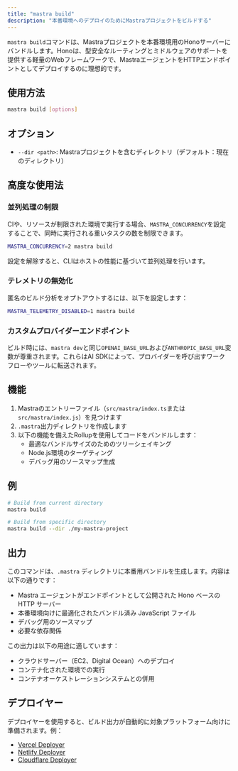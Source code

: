 ---
title: "mastra build"
description: "本番環境へのデプロイのためにMastraプロジェクトをビルドする"
---

`mastra build`コマンドは、Mastraプロジェクトを本番環境用のHonoサーバーにバンドルします。Honoは、型安全なルーティングとミドルウェアのサポートを提供する軽量のWebフレームワークで、MastraエージェントをHTTPエンドポイントとしてデプロイするのに理想的です。

## 使用方法

```bash
mastra build [options]
```

## オプション

- `--dir <path>`: Mastraプロジェクトを含むディレクトリ（デフォルト：現在のディレクトリ）

## 高度な使用法

### 並列処理の制限

CIや、リソースが制限された環境で実行する場合、`MASTRA_CONCURRENCY`を設定することで、同時に実行される重いタスクの数を制限できます。

```bash
MASTRA_CONCURRENCY=2 mastra build
```

設定を解除すると、CLIはホストの性能に基づいて並列処理を行います。

### テレメトリの無効化

匿名のビルド分析をオプトアウトするには、以下を設定します：

```bash
MASTRA_TELEMETRY_DISABLED=1 mastra build
```

### カスタムプロバイダーエンドポイント

ビルド時には、`mastra dev`と同じ`OPENAI_BASE_URL`および`ANTHROPIC_BASE_URL`変数が尊重されます。これらはAI SDKによって、プロバイダーを呼び出すワークフローやツールに転送されます。

## 機能

1. Mastraのエントリーファイル（`src/mastra/index.ts`または`src/mastra/index.js`）を見つけます
2. `.mastra`出力ディレクトリを作成します
3. 以下の機能を備えたRollupを使用してコードをバンドルします：
   - 最適なバンドルサイズのためのツリーシェイキング
   - Node.js環境のターゲティング
   - デバッグ用のソースマップ生成

## 例

```bash
# Build from current directory
mastra build

# Build from specific directory
mastra build --dir ./my-mastra-project
```

## 出力

このコマンドは、`.mastra` ディレクトリに本番用バンドルを生成します。内容は以下の通りです：

- Mastra エージェントがエンドポイントとして公開された Hono ベースの HTTP サーバー
- 本番環境向けに最適化されたバンドル済み JavaScript ファイル
- デバッグ用のソースマップ
- 必要な依存関係

この出力は以下の用途に適しています：

- クラウドサーバー（EC2、Digital Ocean）へのデプロイ
- コンテナ化された環境での実行
- コンテナオーケストレーションシステムとの併用

## デプロイヤー

デプロイヤーを使用すると、ビルド出力が自動的に対象プラットフォーム向けに準備されます。例：

- [Vercel Deployer](/reference/deployer/vercel)
- [Netlify Deployer](/reference/deployer/netlify)
- [Cloudflare Deployer](/reference/deployer/cloudflare)
